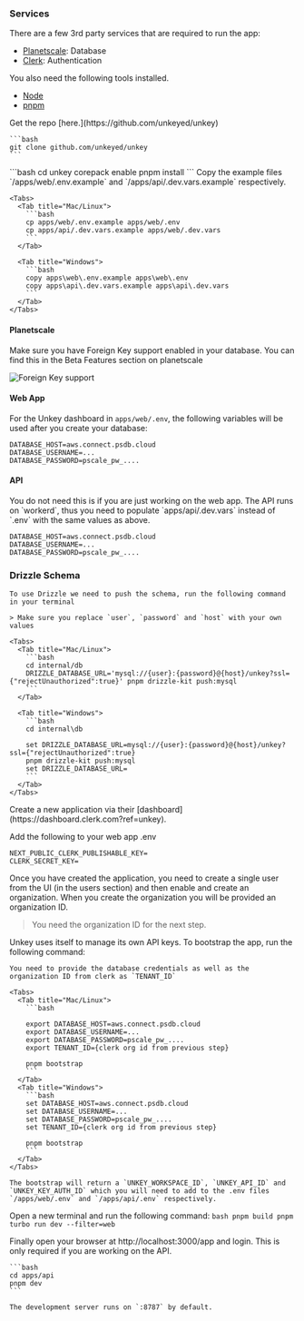 ### Services

There are a few 3rd party services that are required to run the app:

- [Planetscale](https://planetscale.com?ref=unkey): Database
- [Clerk](https://clerk.com?ref=unkey): Authentication

You also need the following tools installed.

- [Node](https://nodejs.org)
- [pnpm](https://pnpm.io/installation)


<Steps titleSize="h3">
  <Step title="Setup" >
    Get the repo [here.](https://github.com/unkeyed/unkey)

    ```bash
    git clone github.com/unkeyed/unkey
    ```


  </Step>

  <Step title="Install">
    ```bash
    cd unkey
    corepack enable
    pnpm install
    ```

  </Step>

  <Step title="Environment variable files">
  Copy the example files `/apps/web/.env.example` and `/apps/api/.dev.vars.example` respectively.

    <Tabs>
      <Tab title="Mac/Linux">
        ```bash
        cp apps/web/.env.example apps/web/.env
        cp apps/api/.dev.vars.example apps/web/.dev.vars
        ```
      </Tab>

      <Tab title="Windows">
        ```bash
        copy apps\web\.env.example apps\web\.env
        copy apps\api\.dev.vars.example apps\api\.dev.vars
        ```
      </Tab>
    </Tabs>
</Step>

  <Step title="Prepare Database">

  #### Planetscale
  Make sure you have Foreign Key support enabled in your database. You can find this in the Beta Features section on planetscale
<Frame caption="Add Foreign Key support">
  <img src="/images/planetscale-foreign.png" alt="Foreign Key support"/>
</Frame>


  #### Web App
  For the Unkey dashboard in `apps/web/.env`, the following variables will be used after you create your database:

  ```
  DATABASE_HOST=aws.connect.psdb.cloud
  DATABASE_USERNAME=...
  DATABASE_PASSWORD=pscale_pw_....
  ```

  #### API

  <Info>
  You do not need this is if you are just working on the web app.
</Info>
  The API runs on `workerd`, thus you need to populate `apps/api/.dev.vars` instead of `.env` with the same values as above.

  ```
  DATABASE_HOST=aws.connect.psdb.cloud
  DATABASE_USERNAME=...
  DATABASE_PASSWORD=pscale_pw_....
  ```



  ### Drizzle Schema
    To use Drizzle we need to push the schema, run the following command in your terminal

    > Make sure you replace `user`, `password` and `host` with your own values

    <Tabs>
      <Tab title="Mac/Linux">
        ```bash
        cd internal/db
        DRIZZLE_DATABASE_URL='mysql://{user}:{password}@{host}/unkey?ssl={"rejectUnauthorized":true}' pnpm drizzle-kit push:mysql
        ```
      </Tab>

      <Tab title="Windows">
        ```bash
        cd internal\db

        set DRIZZLE_DATABASE_URL=mysql://{user}:{password}@{host}/unkey?ssl={"rejectUnauthorized":true}
        pnpm drizzle-kit push:mysql
        set DRIZZLE_DATABASE_URL=
        ```
      </Tab>
    </Tabs>
  </Step>

  <Step title="Clerk">
  Create a new application via their [dashboard](https://dashboard.clerk.com?ref=unkey).

  Add the following to your web app .env
  ```
  NEXT_PUBLIC_CLERK_PUBLISHABLE_KEY=
  CLERK_SECRET_KEY=
  ```

  Once you have created the application, you need to create a single user from the UI (in the users section) and then enable and create an organization. When you create the organization you will be provided an organization ID.

  > You need the organization ID for the next step.

  </Step>
  <Step title="Bootstrap">
    Unkey uses itself to manage its own API keys. To bootstrap the app, run the following command:

    You need to provide the database credentials as well as the organization ID from clerk as `TENANT_ID`

    <Tabs>
      <Tab title="Mac/Linux">
        ```bash

        export DATABASE_HOST=aws.connect.psdb.cloud
        export DATABASE_USERNAME=...
        export DATABASE_PASSWORD=pscale_pw_....
        export TENANT_ID={clerk org id from previous step}

        pnpm bootstrap
        ```
      </Tab>
      <Tab title="Windows">
        ```bash
        set DATABASE_HOST=aws.connect.psdb.cloud
        set DATABASE_USERNAME=...
        set DATABASE_PASSWORD=pscale_pw_....
        set TENANT_ID={clerk org id from previous step}

        pnpm bootstrap
        ```
      </Tab>
    </Tabs>

    The bootstrap will return a `UNKEY_WORKSPACE_ID`, `UNKEY_API_ID` and `UNKEY_KEY_AUTH_ID` which you will need to add to the .env files `/apps/web/.env` and `/apps/api/.env` respectively.

  </Step>


  <Step title="Run app">

  Open a new terminal and run the following command:
    ```bash
    pnpm build
    pnpm turbo run dev --filter=web
    ```
  </Step>

  <Step title="Develop">
    Finally open your browser at http://localhost:3000/app and login.
  </Step>

  <Step title="Run the api">
  <Info>
  This is only required if you are working on the API.
  </Info>


    ```bash
    cd apps/api
    pnpm dev
    ```

    The development server runs on `:8787` by default.
  </Step>
</Steps>

